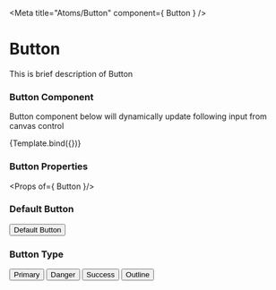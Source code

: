 
<Meta
  title="Atoms/Button"
  component={ Button }
/>

# Button

This is brief description of Button

### Button Component

Button component below will dynamically update following input from canvas control

<Story name="Button" args={args}>
  {Template.bind({})}
</Story>

### Button Properties

<Props of={ Button }/>

### Default Button

<Preview>
  <Button>Default Button</Button>
</Preview>

### Button Type

<Preview>
  <Button type='primary'>Primary</Button>
  <Button type='danger'>Danger</Button>
  <Button type='success'>Success</Button>
  <Button type='outline'>Outline</Button>
</Preview>